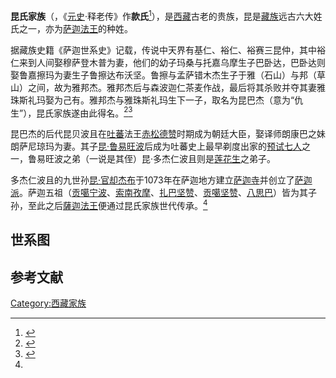 '''昆氏家族'''（{{bo|z=འཁོན་|w='khon}}，《[[元史|元史]]·释老传》作'''款氏'''<ref>{{cite book|title=《中国大百科全书（宗教卷）》|publisher=中国大百科全书出版社|chapter=萨迦派}}</ref>），是[[西藏|西藏]]古老的贵族，昆是[[藏族|藏族]]远古六大姓氏之一，亦为[[萨迦法王|萨迦法王]]的种姓。

据藏族史籍《萨迦世系史》记载，传说中天界有基仁、裕仁、裕赛三昆仲，其中裕仁来到人间娶穆萨登木普为妻，他们的幼子玛桑与托嘉乌摩生子巴卧达，巴卧达则娶鲁嘉擦玛为妻生子鲁擦达布沃坚。鲁擦与孟萨错木杰生子于雅（石山）与邦（草山）之间，故为雅邦杰。雅邦杰后与森波迦仁茶麦作战，最后将其杀败并夺其妻雅珠斯礼玛娶为己有。雅邦杰与雅珠斯礼玛生下一子，取名为昆巴杰（意为“仇生”），昆氏家族遂由此得名。<ref name="sjsxs">{{cite book|title=《萨迦世系史》|author=阿旺贡噶索南著，陈庆英、高禾福、周润年译注|publisher=西藏人民出版社|year=1989}}</ref><ref>{{cite book|title=《藏族大辞典》|author=丹珠昂奔、周润年、莫福山等|publisher=甘肃人民出版社|year=2003|chapter=萨迦之款姓}}</ref>

昆巴杰的后代昆贝波且在[[吐蕃|吐蕃]]法王[[赤松德赞|赤松德赞]]时期成为朝廷大臣，娶译师朗康巴之妹朗萨尼琼玛为妻。其子[[昆·鲁易旺波|昆·鲁易旺波]]后成为吐蕃史上最早剃度出家的[[预试七人|预试七人]]之一，鲁易旺波之弟（一说是其侄）昆·多杰仁波且则是[[莲花生|莲花生]]之弟子。

多杰仁波且的九世孙[[昆·官却杰布|昆·官却杰布]]于1073年在萨迦地方建立[[萨迦寺|萨迦寺]]并创立了[[萨迦派|萨迦派]]。萨迦五祖（[[贡噶宁波|贡噶宁波]]、[[索南孜摩|索南孜摩]]、[[扎巴坚赞_(萨迦)|扎巴坚赞]]、[[贡噶坚赞|贡噶坚赞]]、[[八思巴|八思巴]]）皆为其子孙，至此之后[[薩迦法王|薩迦法王]]便通过昆氏家族世代传承。<ref name="sjsxs" />

==世系图==
<center>
{{chart/start}}
{{chart| | | | | | | | | Gq |Gq=[[昆·贡却杰波|昆·贡却杰波]]}}
{{chart| | | | | | | | | |!}}
{{chart| | | | | | | | | Gg |Gg=[[萨钦·贡噶宁波|萨钦·贡噶宁波]]}}
{{chart| |,|-|-|-|v|-|-|-|(}}
{{chart| Sn | | Zb | | Bq |Sn=[[索南孜摩|索南孜摩]]|Zb=[[扎巴坚赞_(萨迦)|扎巴坚赞]]|Bq=[[贝钦沃布|贝钦沃布]]}}
{{chart| | | | | |,|-|-|-|(}}
{{chart| | | | | Bz | | Sc |Bz=[[萨迦·班智达|萨迦·班智达]]|Sc=[[桑查·索南坚赞|桑查·索南坚赞]]}}
{{chart| |,|-|-|-|v|-|-|-|+|-|-|-|.}}
{{chart| Bs | | Qn | | Ys | | Yl |Bs=[[八思巴|八思巴]]|Qn=[[恰那多吉|恰那多吉]]|Ys=[[意希迥乃|意希迥乃]]|Yl=[[亦怜真_(元朝帝师)|亦怜真]]}}
{{chart| | | | | |!| | | |!}}
{{chart| | | | | De | | Dn |De=[[答耳麻八剌剌吉塔|答耳麻八剌剌吉塔]]|Dn=[[达尼钦波桑波贝|达尼钦波桑波贝]]}}
{{chart| |,|-|-|-|v|-|-|-|+|-|-|-|.| }}
{{chart| Lg | | Ls | | Ej | | Sn |Lg=[[公哥罗古罗思监藏班藏卜|公哥罗古罗思监藏班藏卜]]|Ls=[[公哥列思八冲纳思监藏班藏卜|公哥列思八冲纳思监藏班藏卜]]|Ej=[[公哥儿监藏班藏卜|公哥儿监藏班藏卜]]|Sn=[[索南坚赞|索南坚赞]]}}
{{chart/end}}
</center>

== 参考文献 ==
{{reflist}}

[[Category:西藏家族|Category:西藏家族]]